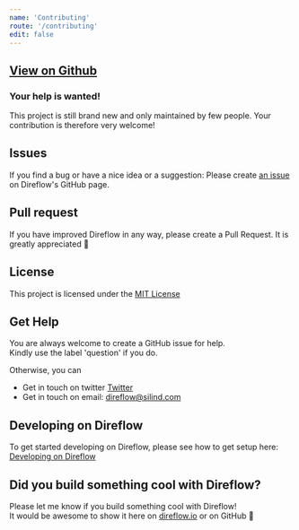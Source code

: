 ```yaml
---
name: 'Contributing'
route: '/contributing'
edit: false
---
```


## [View on Github](https://github.com/Silind-Software/direflow)

### Your help is wanted!
This project is still brand new and only maintained by few people.
Your contribution is therefore very welcome!

## Issues
If you find a bug or have a nice idea or a suggestion:
Please create [an issue](https://github.com/Silind-Software/direflow/issues/new) on Direflow's GitHub page.

## Pull request
If you have improved Direflow in any way, please create a Pull Request.
It is greatly appreciated 💜

## License

This project is licensed under the [MIT License](https://github.com/Silind-Software/direflow/blob/master/LICENSE)

## Get Help
You are always welcome to create a GitHub issue for help.  
Kindly use the label 'question' if you do.
  
Otherwise, you can

- Get in touch on twitter [Twitter](https://twitter.com/direflowjs)
- Get in touch on email: [direflow@silind.com](direflow@silind.com)

## Developing on Direflow
To get started developing on Direflow, please see how to get setup here:
[Developing on Direflow](https://github.com/Silind-Software/direflow/blob/master/CONTRIBUTING.md#developing-on-direflow)

## Did you build something cool with Direflow?
Please let me know if you build something cool with Direflow!  
It would be awesome to show it here on [direflow.io](https://direflow.io) or on GitHub 🤙
